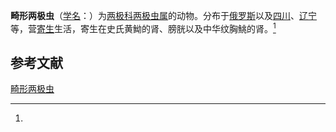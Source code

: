 {{Speciesbox
| name = 畸形两极虫
| status = 
| status_system = 
| image = 
| genus = Myxidium
| species = monstruosum
| authority = (Schulman, 1962)<ref name='id9210'>{{cite web| url =http://www.bioinfo.cn/db05/BjdwSpecies.php?action=view&id=9210| title =畸形两极虫| work =《中国动物物种编目数据库》| publisher =中国科学院微生物研究所| author =中国科学院动物研究所| accessdate =2009-04-16| deadurl =yes| archiveurl =https://web.archive.org/web/20160305001103/http://www.bioinfo.cn/db05/BjdwSpecies.php?action=view&id=9210| archivedate =2016-03-05}}</ref>
}}

'''畸形两极虫'''（[[学名|学名]]：{{lang|la|''Myxidium monstruosum''}}）为[[两极科|两极科]][[两极虫属|两极虫属]]的动物。分布于[[俄罗斯|俄罗斯]]以及[[四川|四川]]、[[辽宁|辽宁]]等，营[[寄生|寄生]]生活，寄生在史氏黄䱂的肾、膀胱以及中华纹胸鮡的肾。<ref name='id9210'/>

== 参考文献 ==
{{reflist}}

{{Wikispecies|Myxidium monstruosum}}

[[Category:两极虫属|畸形两极虫]]


{{Cnidarian-stub}}